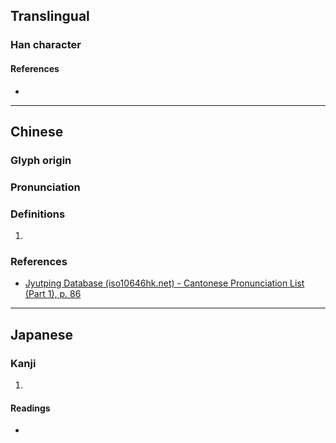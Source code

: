 {{character info}}
==Translingual==

===Han character===
{{Han char|rn=32|rad=土|as=06|sn=9|four=43130|canj=GOIK|ids=⿰土伏}}

====References====
* {{Han ref|kx=0228.040|dkj=05044|dj=0464.030|hdz=10439.130|uh=5798|ud=22424|bh=CE59|bd=52825}}

----

==Chinese==
{{zh-forms}}

===Glyph origin===
{{Han etym}}

===Pronunciation===
{{zh-pron
|m=fú
|c=baak6
|mc=y
|oc=y
|cat=
}}

===Definitions===
{{zh-hanzi}}

# {{rfdef|zh|sort=土06}}

===References===
* [http://www.iso10646hk.net/jp/document/download.jsp Jyutping Database (iso10646hk.net) - Cantonese Pronunciation List (Part 1), p. 86]

----

==Japanese==

===Kanji===
{{ja-kanji|grade=|rs=土06}}

# {{rfdef|ja|sort=土06}}

====Readings====
* {{ja-readings|on=[[ふく]] (fuku), [[ぶく]] (buku), [[ほく]] (hoku), [[ぼく]] (boku)|kun=[[くずれる]] (kuzureru), [[ながれる]] (nagareru)}}